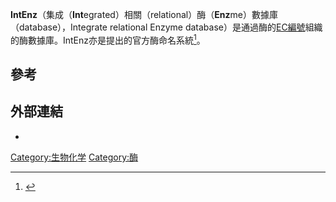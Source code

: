 '''IntEnz'''（集成（'''Int'''egrated）相關（relational）酶（'''Enz'''me）數據庫（database），Integrate relational Enzyme database）是通過酶的[[EC編號|EC編號]]組織的酶數據庫。IntEnz亦是{{link-en|國際生物化學與分子生物學聯會|International Union of Biochemistry and Molecular Biology}}提出的官方酶命名系統<ref name="pmid14681451">{{Cite journal|title=IntEnz, the integrated relational enzyme database|url=https://academic.oup.com/nar/article-lookup/doi/10.1093/nar/gkh119|last=Fleischmann|first=A.|date=2004-01-01|journal=Nucleic Acids Research|issue=90001|doi=10.1093/nar/gkh119|volume=32|pages=434D–437|language=en|issn=1362-4962|pmc=PMC308853|pmid=14681451|access-date=2021-11-10|archive-date=2022-01-20|archive-url=https://web.archive.org/web/20220120065210/https://academic.oup.com/nar/article-lookup/doi/10.1093/nar/gkh119}}</ref>。

== 參考 ==
{{Reflist}}

== 外部連結 ==
*{{cite web|url=http://www.ebi.ac.uk/intenz/index.jsp|title=IntEnz（集成相關酶數據庫）|publisher=European Bioinformatics Institute|archiveurl=https://web.archive.org/web/20190606113014/https://www.ebi.ac.uk/intenz/index.jsp|archivedate=2019-06-06|accessdate=2009-07-19|dead-url=yes}}
{{biochem-stub}}

[[Category:生物化学|Category:生物化学]]
[[Category:酶|Category:酶]]